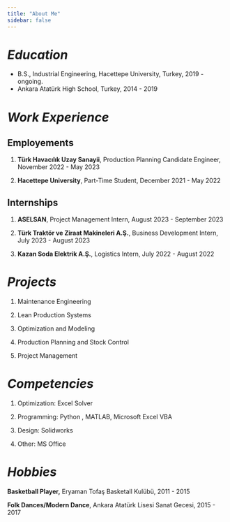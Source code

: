 ```yaml
---
title: "About Me"
sidebar: false 
---
```


# *Education*

-   B.S., Industrial Engineering, Hacettepe University, Turkey, 2019 - ongoing.
-   Ankara Atatürk High School, Turkey, 2014 - 2019

# *Work Experience*

## Employements

1.  **Türk Havacılık Uzay Sanayii**, Production Planning Candidate Engineer, November 2022 - May 2023

2.  **Hacettepe University**, Part-Time Student, December 2021 - May 2022

## Internships

1.  **ASELSAN**, Project Management Intern, August 2023 - September 2023

2.  **Türk Traktör ve Ziraat Makineleri A.Ş.**, Business Development Intern, July 2023 - August 2023

3.  **Kazan Soda Elektrik A.Ş.**, Logistics Intern, July 2022 - August 2022

# *Projects*

1.  Maintenance Engineering

2.  Lean Production Systems

3.  Optimization and Modeling

4.  Production Planning and Stock Control

5.  Project Management

# *Competencies*

1.  Optimization: Excel Solver

2.  Programming: Python , MATLAB, Microsoft Excel VBA

3.  Design: Solidworks

4.  Other: MS Office

# *Hobbies*

**Basketball Player,** Eryaman Tofaş Basketall Kulübü, 2011 - 2015

**Folk Dances/Modern Dance**, Ankara Atatürk Lisesi Sanat Gecesi, 2015 - 2017
